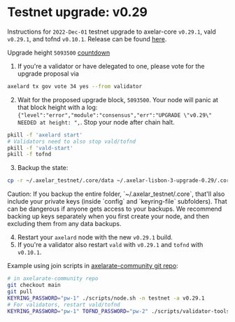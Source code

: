 # Testnet upgrade: v0.29


Instructions for `2022-Dec-01` testnet upgrade to axelar-core `v0.29.1`, vald `v0.29.1`, and tofnd `v0.10.1`.
Release can be found [here](https://github.com/axelarnetwork/axelar-core/releases/tag/v0.29.1).

Upgrade height `5093500` [countdown](https://testnet.mintscan.io/axelar-testnet/blocks/5093500)

1. If you're a validator or have delegated to one, please vote for the upgrade proposal via

```bash
axelard tx gov vote 34 yes --from validator
```

2. Wait for the proposed upgrade block, `5093500`. Your node will panic at that block height with a log: `{"level":"error","module":"consensus","err":"UPGRADE \"v0.29\" NEEDED at height: ",`. Stop your node after chain halt.

```bash
pkill -f 'axelard start'
# Validators need to also stop vald/tofnd
pkill -f 'vald-start'
pkill -f tofnd
```

3. Backup the state:

```bash
cp -r ~/.axelar_testnet/.core/data ~/.axelar-lisbon-3-upgrade-0.29/.core/data
```

<Callout type="warning" emoji="⚠️">
  Caution: If you backup the entire folder, `~/.axelar_testnet/.core`, that'll also include your private keys (inside `config` and `keyring-file` subfolders). That can be dangerous if anyone gets access to your backups. We recommend backing up keys separately when you first create your node, and then excluding them from any data backups.
</Callout>

4. Restart your `axelard` node with the new `v0.29.1` build.
5. If you're a validator also restart `vald` with `v0.29.1` and `tofnd` with `v0.10.1`.

Example using join scripts in [axelarate-community git repo](https://github.com/axelarnetwork/axelarate-community):

```bash
# in axelarate-community repo
git checkout main
git pull
KEYRING_PASSWORD="pw-1" ./scripts/node.sh -n testnet -a v0.29.1
# For validators, restart vald/tofnd
KEYRING_PASSWORD="pw-1" TOFND_PASSWORD="pw-2" ./scripts/validator-tools-host.sh -n testnet -a v0.29.1 -q v0.10.1
```
